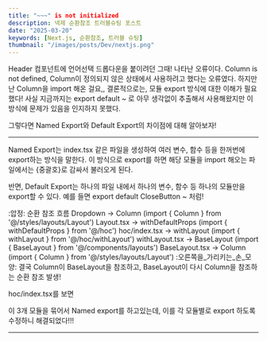 ```yaml
---
title: "~~~" is not initialized
description: 넥제 순환참조 트러블슈팅 포스트
date: "2025-03-20"
keywords: [Next.js, 순환참조, 트러블 슈팅]
thumbnail: "/images/posts/Dev/nextjs.png"
---
```


Header 컴포넌트에 언어선택 드롭다운을 붙이려던 그때! 나타난 오류이다.
Column is not defined, Column이 정의되지 않은 상태에서 사용하려고 했다는 오류였다.
하지만 난 Column을 import 해온 걸요,,
결론적으로는, 모듈 export 방식에 대한 이해가 필요했다! 사실 지금까지는 export default ~ 로 아무 생각없이 추출해서 사용해왔지만 이 방식에 문제가 있음을 인지하지 못했다.

그렇다면 Named Export와 Default Export의 차이점에 대해 알아보자!

---

Named Export는 index.tsx 같은 파일을 생성하여 여러 변수, 함수 등을 한꺼번에 export하는 방식을 말한다. 이 방식으로 export를 하면 해당 모듈을 import 해오는 파일에서는 {중괄호}로 감싸서 불러오게 된다.

반면, Default Export는 하나의 파일 내에서 하나의 변수, 함수 등 하나의 모듈만을 export할 수 있다. 예를 들면 export default CloseButton ~ 처럼!

:압정: 순환 참조 흐름
Dropdown → Column (import { Column } from '@/styles/layouts/Layout')
Layout.tsx → withDefaultProps (import { withDefaultProps } from '@/hoc')
hoc/index.tsx → withLayout (import { withLayout } from '@/hoc/withLayout')
withLayout.tsx → BaseLayout (import { BaseLayout } from '@/components/layouts')
BaseLayout.tsx → Column (import { Column } from '@/styles/layouts/Layout')
:오른쪽을_가리키는_손_모양: 결국 Column이 BaseLayout을 참조하고, BaseLayout이 다시 Column을 참조하는 순환 참조 발생!

hoc/index.tsx를 보면

이 3개 모듈을 묶어서 Named export를 하고있는데, 이를 각 모듈별로 export 하도록 수정하니 해결되었다!!!

---